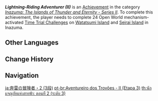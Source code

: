 {{Achievement Infobox
|title        = Lightning-Riding Adventurer (II)
|id           = 80112
|order id     = 0110
|category     = Inazuma: The Islands of Thunder and Eternity - Series II
|description  = Complete 24 Open World mechanism-activated [[Time Trial Challenge]]s on [[Watatsumi Island]] and [[Seirai Island]] in [[Inazuma]].
|requirements = 
|primogems    = 20
|tracking     = Tracks the amount of Open World mechanism-activated Time Trial Challenges completed.
|topic        = Time Trial Challenges
|set          = Lightning-Riding Adventurer (II)
|tier         = 3
|tiers_total  = 3
}}
'''''Lightning-Riding Adventurer (II)''''' is an [[Achievement]] in the category ''[[Inazuma: The Islands of Thunder and Eternity - Series II]]''. To complete this achievement, the player needs to complete 24 Open World mechanism-activated [[Time Trial Challenge]]s on [[Watatsumi Island]] and [[Seirai Island]] in Inazuma.
<!--
==Trivia==

==Video Guides==
{{EVT
|video1   = 
|caption1 = 
}}
-->
==Other Languages==
{{Other Languages|Transclude=Lightning-Riding Adventurer (II)}}

==Change History==
{{Change History|2.1}}
<!--
==References==
{{Reflist}}
-->
==Navigation==
{{Achievement Navbox}}

[[ja:奔雷の冒険者・2 (3段)]]
[[pt-br:Aventureiro dos Trovões - II (Etapa 3)]]
[[th:นักผจญภัยแห่งสายฟ้า: ตอนที่ 2 (ระดับ 3)]]